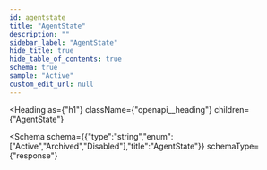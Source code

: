 ```yaml
---
id: agentstate
title: "AgentState"
description: ""
sidebar_label: "AgentState"
hide_title: true
hide_table_of_contents: true
schema: true
sample: "Active"
custom_edit_url: null
---
```



<Heading
  as={"h1"}
  className={"openapi__heading"}
  children={"AgentState"}
>
</Heading>





<Schema
  schema={{"type":"string","enum":["Active","Archived","Disabled"],"title":"AgentState"}}
  schemaType={"response"}
>
  
</Schema>
            
